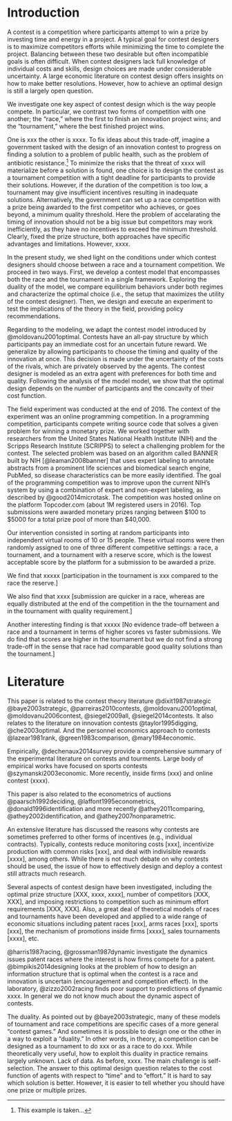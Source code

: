 Introduction
============

A contest is a competition where participants attempt to win a prize by investing time and energy in a project. A typical goal for contest designers is to maximize competitors efforts while minimizing the time to complete the project. Balancing between these two desirable but often incompatible goals is often difficult. When contest designers lack  full knowledge of individual costs and skills,  design choices are made under considerable uncertainty. A large economic literature on contest design offers insights on how to make better resolutions. However, how to achieve an optimal design is still a largely open question.

We investigate one key aspect of contest design which is the way people compete. In particular, we contrast two forms of competition with one another; the "race," where the first to finish an innovation project wins; and the "tournament," where the best finished project wins. 

One is xxx the other is xxxx. To fix ideas about this trade-off, imagine a government tasked with the design of an innovation contest to progress on finding a solution to a problem of public health, such as the problem of antibiotic resistance.^[This example is taken...] To minimize the risks that the threat of xxxx will materialize before a solution is found, one choice is to design the contest as a tournament competition with a tight deadline for participants to provide their solutions. However, if the duration of the competition is too low, a tournament may give insufficient incentives resulting in inadequate solutions. Alternatively, the government can set up a race competition with a prize being awarded to the first competitor who achieves, or goes beyond, a minimum quality threshold. Here the problem of accelarating the timing of innovation should not be a big issue but competitors may work inefficiently, as they have no incentives to exceed the minimum threshold. Clearly, fixed the prize structure, both approaches have specific advantages and limitations. However, xxxx. 

In the present study, we shed light on the conditions under which contest designers should choose between a race and a tournament competition. We proceed in two ways. First, we develop a contest model that encompasses both the race and the tournament in a single framework. Exploring the duality of the model, we compare equilibrium behaviors under both regimes and characterize the optimal choice (i.e., the setup that maximizes the utility of the contest designer). Then, we design and execute an experiment to test the implications of the theory in the field, providing policy recommendations. 

Regarding to the modeling, we adapt the contest model introduced by @moldovanu2001optimal.  Contests have an all-pay structure by which participants pay an immediate cost for an uncertain future reward. We generalize by allowing participants to choose the timing and quality of the innovation at once. This decision is made under the uncertainty of the costs of the rivals, which are privately observed by the agents. The contest designer is modeled as an extra agent with preferences for both time and quality. Following the analysis of the model model, we show that the optimal design depends on the number of participants and the concavity of their cost function. 

The field experiment was conducted at the end of 2016. The context of the experiment was an online programming competition. In a programming competition, participants compete writing source code that solves a given problem for winning a monetary prize. We worked together with researchers from the United States National Health Institute (NIH) and the Scripps Research Institute (SCRIPPS) to select a challenging problem for the contest. The selected problem was based on an algorithm called BANNER built by NIH [@leaman2008banner] that uses expert labeling to annotate abstracts from a prominent life sciences and biomedical search engine, PubMed, so disease characteristics can be more easily identified. The goal of the programming competition was to improve upon the current NIH's system by using a combination of expert and non-expert labeling, as described by @good2014microtask. The competition was hosted online on the platform Topcoder.com (about 1M registered users in 2016). Top submissions were awarded monetary prizes ranging between $100 to $5000 for a total prize pool of more than $40,000.

Our intervention consisted in sorting at random participants into independent virtual rooms of 10 or 15 people. These virtual rooms were then randomly assigned to one of three different competitive settings: a race, a tournament, and a tournament with a reserve score, which is the lowest acceptable score by the platform for a submission to be awarded a prize. 

We find that xxxxx [participation in the tournament is xxx compared to the race the reserve.]
 
We also find that xxxx [submission are quicker in a race, whereas are equally distributed at the end of the competition in the the tournament and in the tournament with quality requirement.]

Another interesting finding is that xxxxx [No evidence trade-off between a race and a tournament in terms of higher scores vs faster submissions. We do find that scores are higher in the tournament but we do not find a strong trade-off in the sense that race had comparable good quality solutions than the tournament.]

Literature
===========

This paper is related to the contest theory literature
@dixit1987strategic @baye2003strategic, @parreiras2010contests,
@moldovanu2001optimal, @moldovanu2006contest, @siegel2009all,
@siegel2014contests. It also relates to the literature on innovation
contests @taylor1995digging, @che2003optimal. And the personnel
economics approach to contests @lazear1981rank, @green1983comparison,
@mary1984economic.

Empirically, @dechenaux2014survey provide a comprehensive summary of the
experimental literature on contests and tourments. Large body of
empirical works have focused on sports contests @szymanski2003economic.
More recently, inside firms (xxx) and online contest (xxxx).

This paper is also related to the econometrics of auctions
@paarsch1992deciding, @laffont1995econometrics,
@donald1996identification and more recently @athey2011comparing,
@athey2002identification, and @athey2007nonparametric.


An extensive literature has discussed the reasons why contests are sometimes preferred to other forms of incentives (e.g., individual contracts). Typically, contests reduce monitoring costs [xxx], incentivize production with common risks [xxx], and deal with indivisible rewards [xxxx], among others. While there is not much debate on why contests should be used, the issue of how to effectively design and deploy a contest still attracts much research. 

Several aspects of contest design have been investigated, including the optimal prize structure [XXX, xxxx, xxxx], number of competitors [XXX, XXX], and imposing restrictions to competition such as minimum effort requirements [XXX, XXX]. Also, a great deal of theoretical models of races and tournaments have been developed and applied to a wide range of economic situations including patent races [xxx], arms races [xxx], sports [xxx], the mechanism of promotions inside firms [xxxx], sales tournaments [xxxx], etc.

@harris1987racing, @grossman1987dynamic investigate the dynamics issues patent races where the interest is how firms compete for a patent. @bimpikis2014designing looks at the problem of how to design an information structure that is optimal when the contest is a race and innovation is uncertain (encouragement and competition effect). In the laboratory, @zizzo2002racing finds poor support to predictions of dynamic xxxx. In general we do not know much about the dynamic aspect of contests. 

The duality. As pointed out by @baye2003strategic, many of these models of  tournament and  race competitions are specific cases of a more general "contest games." And sometimes it is possible to design one or the other in a way to exploit a "duality." In other words, in theory, a competition can be designed as a tournament to do xxx or as a race to do xxx. While theoretically very useful, how to exploit this duality in practice  remains largely unknown. Lack of data. As before, xxxx. The main challenge is self-selection.   The answer to this optimal design question relates to the cost function of agents with respect to "time" and to "effort." It is hard to say which solution is better. However, it is easier to tell whether you should have one prize or multiple prizes. 


<!-- Part of the literature has been focused on the issue of economic efficiency [xxxx]. A typical finding is that contests may lead to over-expenditure of effort with participants exerting more effort than the value of the prize. This problem happens when the contest designer does not capture the entire aggregate efforts which exceeds the value of the prize. When participants have heterogeneous preferences an additional problem is that of a misallocation of the prize [xxxx]. Both isses  [we do not care.]  -->


<!-- 
By this perspective, we are able to show that races cannot be justified simply by the goal of maximizing average effort. And the reason is intuitive. A race awards a prize to first to hit a particular target. Those who will judge the target to hard to achieve will not join the competition and will drop out. On the contrary,  those who are able to achieve the target at low costs will not try to exceed the target. As a result, the race is comparable to a competition with fixed "entry costs" or a fixed entry requirement, where agents will decide to either enter and pay a fixed prize, or stay out of the competition. Then, the possible gains in terms of expected revenues from a race are limited to those who would enter the competition and would exert less effort that that required to hit the target. These potential benefits can be obtained under a tournament as well by imposing a a fixed requirement to be eligible for prizes. So, races are not chosen to maximize expected effort of competitors, at least, in the traditional "auction-theoretical" sense. 
 -->


<!-- 
In a tournament, this type of preferences can be satisfied by fixing a deadline. Say time within which competitors are asked to provide their efforts. However, assuming competitors have costs from making less time in performing a task and there complementarities in costs, increasing the deadline in a tournament is similar to raising the marginal cost for everyone, which might not be an optimal solution. In a race, by contrast, increasing the deadline will affect entry but, conditional on entry, the time to complete the task will always be less than the deadline. Which means that those with low costs will be mostly affected by the deadline, whereas xxxx.  Which may be a superior choice than the tournament.
 -->


